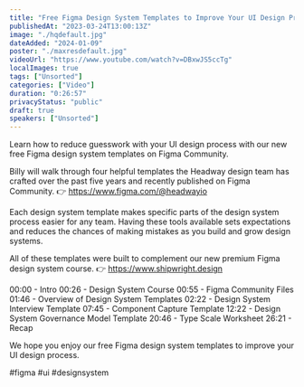 ```yaml
---
title: "Free Figma Design System Templates to Improve Your UI Design Process - Figma Community"
publishedAt: "2023-03-24T13:00:13Z"
image: "./hqdefault.jpg"
dateAdded: "2024-01-09"
poster: "./maxresdefault.jpg"
videoUrl: "https://www.youtube.com/watch?v=DBxwJS5ccTg"
localImages: true
tags: ["Unsorted"]
categories: ["Video"]
duration: "0:26:57"
privacyStatus: "public"
draft: true
speakers: ["Unsorted"]
---
```

Learn how to reduce guesswork with your UI design process with our new free Figma design system templates on Figma Community.

Billy will walk through four helpful templates the Headway design team has crafted over the past five years and recently published on Figma Community.
👉 https://www.figma.com/@headwayio

Each design system template makes specific parts of the design system process easier for any team. Having these tools available sets expectations and reduces the chances of making mistakes as you build and grow design systems.

All of these templates were built to complement our new premium Figma design system course.
👉  https://www.shipwright.design

00:00 - Intro
00:26 - Design System Course
00:55 - Figma Community Files
01:46 - Overview of Design System Templates
02:22 - Design System Interview Template
07:45 - Component Capture Template
12:22 - Design System Governance Model Template
20:46 - Type Scale Worksheet
26:21 - Recap

We hope you enjoy our free Figma design system templates to improve your UI design process. 

#figma #ui #designsystem
